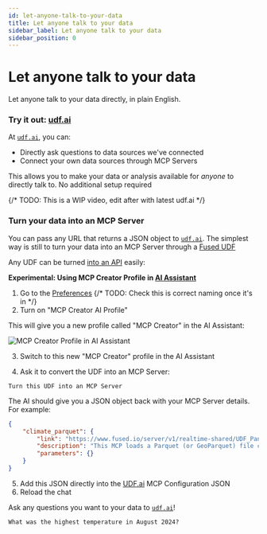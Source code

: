 ```yaml
---
id: let-anyone-talk-to-your-data
title: Let anyone talk to your data
sidebar_label: Let anyone talk to your data
sidebar_position: 0
---
```


# Let anyone talk to your data

Let anyone talk to your data directly, in plain English.

### Try it out: [udf.ai](https://udf.ai/)

At [`udf.ai`](https://udf.ai/), you can:
- Directly ask questions to data sources we've connected
- Connect your own data sources through MCP Servers

This allows you to make your data or analysis available for _anyone_ to directly talk to. No additional setup required

{/* TODO: This is a WIP video, edit after with latest udf.ai */}


<ReactPlayer 
  className="video__player"
  playing={false}
  muted={true}
  controls
  height="100%"
  width="100%"
  url="https://fused-magic.s3.us-west-2.amazonaws.com/workbench-walkthrough-videos/docs_rewrite/tutorials/UDF_to_MCP_to_udf.ai_compressed.mp4"
/>


### Turn your data into an MCP Server

You can pass any URL that returns a JSON object to [`udf.ai`](https://udf.ai/). The simplest way is still to turn your data into an MCP Server through a [Fused UDF](/core-concepts/write/)

Any UDF can be turned [into an API](/tutorials/engineering-etl/#turn-your-data-into-an-api) easily:

**Experimental: Using MCP Creator Profile in [AI Assistant](/workbench/ai-assistant/)**

1. Go to the [Preferences](/workbench/preferences/)
{/* TODO: Check this is correct naming once it's in */}
2. Turn on "MCP Creator AI Profile" 

This will give you a new profile called "MCP Creator" in the AI Assistant:

![MCP Creator Profile in AI Assistant](/img/tutorials/MCP_creator_profile.png)

3. Switch to this new "MCP Creator" profile in the AI Assistant

4. Ask it to convert the UDF into an MCP Server: 

```text
Turn this UDF into an MCP Server
```

The AI should give you a JSON object back with your MCP Server details. For example:

```json
{ 
    "climate_parquet": { 
        "link": "https://www.fused.io/server/v1/realtime-shared/UDF_Pandas_Parquet/run/file?dtype_out_raster=png&dtype_out_vector=json", 
        "description": "This MCP loads a Parquet (or GeoParquet) file containing daily mean temperature data for August 2024 from an S3 bucket and returns it as a pandas DataFrame.\n\n- Parameters: None – the file path is hard‑coded inside the function.\n- Return value: A pandas DataFrame with two columns: datestr (date string) and daily_mean_temp (temperature value).\n- Typical use cases: Quickly load a static climate dataset for exploratory analysis, charting, or further processing within the Fused Workbench.\n- Notes: The function performs no transformation; it simply reads the file. If the Parquet file contained geometry columns, they would be preserved for vector visualizations.", 
        "parameters": {} 
    } 
}
```

5. Add this JSON directly into the [UDF.ai](https://udf.ai/) MCP Configuration JSON
6. Reload the chat

Ask any questions you want to your data to [`udf.ai`](https://udf.ai/)!

```
What was the highest temperature in August 2024?
```
